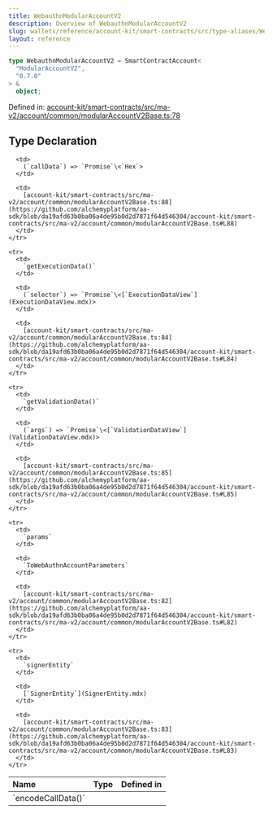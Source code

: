 ```yaml
---
title: WebauthnModularAccountV2
description: Overview of WebauthnModularAccountV2
slug: wallets/reference/account-kit/smart-contracts/src/type-aliases/WebauthnModularAccountV2
layout: reference
---
```


```ts
type WebauthnModularAccountV2 = SmartContractAccount<
  "ModularAccountV2",
  "0.7.0"
> &
  object;
```

Defined in: [account-kit/smart-contracts/src/ma-v2/account/common/modularAccountV2Base.ts:78](https://github.com/alchemyplatform/aa-sdk/blob/da19afd63b0ba06a4de95b0d2d7871f64d546304/account-kit/smart-contracts/src/ma-v2/account/common/modularAccountV2Base.ts#L78)

## Type Declaration

<table>
  <thead>
    <tr>
      <th align="left">Name</th>
      <th align="left">Type</th>
      <th align="left">Defined in</th>
    </tr>
  </thead>

  <tbody>
    <tr>
      <td>
        `encodeCallData()`
      </td>

      <td>
        (`callData`) => `Promise`\<`Hex`>
      </td>

      <td>
        [account-kit/smart-contracts/src/ma-v2/account/common/modularAccountV2Base.ts:88](https://github.com/alchemyplatform/aa-sdk/blob/da19afd63b0ba06a4de95b0d2d7871f64d546304/account-kit/smart-contracts/src/ma-v2/account/common/modularAccountV2Base.ts#L88)
      </td>
    </tr>

    <tr>
      <td>
        `getExecutionData()`
      </td>

      <td>
        (`selector`) => `Promise`\<[`ExecutionDataView`](ExecutionDataView.mdx)>
      </td>

      <td>
        [account-kit/smart-contracts/src/ma-v2/account/common/modularAccountV2Base.ts:84](https://github.com/alchemyplatform/aa-sdk/blob/da19afd63b0ba06a4de95b0d2d7871f64d546304/account-kit/smart-contracts/src/ma-v2/account/common/modularAccountV2Base.ts#L84)
      </td>
    </tr>

    <tr>
      <td>
        `getValidationData()`
      </td>

      <td>
        (`args`) => `Promise`\<[`ValidationDataView`](ValidationDataView.mdx)>
      </td>

      <td>
        [account-kit/smart-contracts/src/ma-v2/account/common/modularAccountV2Base.ts:85](https://github.com/alchemyplatform/aa-sdk/blob/da19afd63b0ba06a4de95b0d2d7871f64d546304/account-kit/smart-contracts/src/ma-v2/account/common/modularAccountV2Base.ts#L85)
      </td>
    </tr>

    <tr>
      <td>
        `params`
      </td>

      <td>
        `ToWebAuthnAccountParameters`
      </td>

      <td>
        [account-kit/smart-contracts/src/ma-v2/account/common/modularAccountV2Base.ts:82](https://github.com/alchemyplatform/aa-sdk/blob/da19afd63b0ba06a4de95b0d2d7871f64d546304/account-kit/smart-contracts/src/ma-v2/account/common/modularAccountV2Base.ts#L82)
      </td>
    </tr>

    <tr>
      <td>
        `signerEntity`
      </td>

      <td>
        [`SignerEntity`](SignerEntity.mdx)
      </td>

      <td>
        [account-kit/smart-contracts/src/ma-v2/account/common/modularAccountV2Base.ts:83](https://github.com/alchemyplatform/aa-sdk/blob/da19afd63b0ba06a4de95b0d2d7871f64d546304/account-kit/smart-contracts/src/ma-v2/account/common/modularAccountV2Base.ts#L83)
      </td>
    </tr>

  </tbody>
</table>
